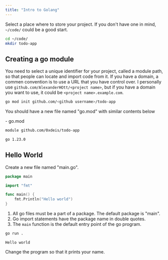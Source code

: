 ```yaml
---
title: "Intro to Golang"
---
```



Select a place where to store your project. If you don't have one in mind,
`~/code/` could be a good start.

```bash
cd ~/code/
mkdir todo-app
```

## Creating a go module

You need to select a unique identifier for your project, called a module path,
so that people can locate and import code from it. If you have a domain, a
commen convention is to use a URL that you have control over. I personally use
`github.com/AlexanderHOtt/<project name>`, but if you have a domain you want to
use, it could be `<project name>.example.com`.

```bash
go mod init github.com/<github username>/todo-app
```

You should have a new file named "go.mod" with similar contents below

<FileTree>- go.mod</FileTree>

```txt title="go.mod"
module github.com/0xdeis/todo-app

go 1.23.0
```

## Hello World

Create a new file named "main.go".

```go title="main.go" {"1": 1} {"2":3} {"3":5-7}
package main

import "fmt"

func main() {
    fmt.Println("Hello world")
}
```

1. All go files must be a part of a package. The default package is "main".
2. Go import statements have the package name in double quotes.
3. The `main` function is the default entry point of the go program.

```bash
go run .
```

```
Hello world
```

Change the program so that it prints your name.
